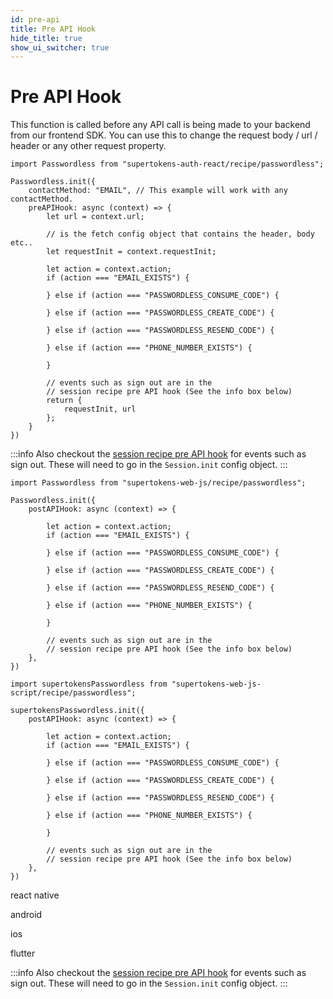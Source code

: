 ```yaml
---
id: pre-api
title: Pre API Hook
hide_title: true
show_ui_switcher: true
---
```



# Pre API Hook

This function is called before any API call is being made to your backend from our frontend SDK. You can use this to change the request body / url / header or any other request property.
<PreBuiltOrCustomUISwitcher>

<PreBuiltUIContent>


<FrontendPreBuiltUITabs>
<TabItem value="reactjs">

```tsx
import Passwordless from "supertokens-auth-react/recipe/passwordless";

Passwordless.init({
    contactMethod: "EMAIL", // This example will work with any contactMethod.
    preAPIHook: async (context) => {
        let url = context.url;

        // is the fetch config object that contains the header, body etc..
        let requestInit = context.requestInit;

        let action = context.action;
        if (action === "EMAIL_EXISTS") {

        } else if (action === "PASSWORDLESS_CONSUME_CODE") {

        } else if (action === "PASSWORDLESS_CREATE_CODE") {

        } else if (action === "PASSWORDLESS_RESEND_CODE") {

        } else if (action === "PHONE_NUMBER_EXISTS") {

        }

        // events such as sign out are in the 
        // session recipe pre API hook (See the info box below)
        return {
            requestInit, url
        };
    }
})
```


</TabItem>

:::info
Also checkout the [session recipe pre API hook](/docs/session/advanced-customizations/frontend-hooks/pre-api) for events such as sign out. These will need to go in the `Session.init` config object.
:::

</FrontendPreBuiltUITabs>

</PreBuiltUIContent>

<CustomUIContent>

<FrontendCustomUITabs>
<TabItem value="web">

<NpmOrScriptTabs>
<TabItem value="npm">

```tsx
import Passwordless from "supertokens-web-js/recipe/passwordless";

Passwordless.init({
    postAPIHook: async (context) => {

        let action = context.action;
        if (action === "EMAIL_EXISTS") {

        } else if (action === "PASSWORDLESS_CONSUME_CODE") {

        } else if (action === "PASSWORDLESS_CREATE_CODE") {

        } else if (action === "PASSWORDLESS_RESEND_CODE") {

        } else if (action === "PHONE_NUMBER_EXISTS") {

        }

        // events such as sign out are in the 
        // session recipe pre API hook (See the info box below)
    },
})

```

</TabItem>
<TabItem value="script">

```tsx
import supertokensPasswordless from "supertokens-web-js-script/recipe/passwordless";

supertokensPasswordless.init({
    postAPIHook: async (context) => {

        let action = context.action;
        if (action === "EMAIL_EXISTS") {

        } else if (action === "PASSWORDLESS_CONSUME_CODE") {

        } else if (action === "PASSWORDLESS_CREATE_CODE") {

        } else if (action === "PASSWORDLESS_RESEND_CODE") {

        } else if (action === "PHONE_NUMBER_EXISTS") {

        }

        // events such as sign out are in the 
        // session recipe pre API hook (See the info box below)
    },
})

```

</TabItem>
</NpmOrScriptTabs>

</TabItem>

<TabItem value="mobile">

<FrontendMobileSubTabs>

<TabItem value="reactnative">

react native

</TabItem>

<TabItem value="android">

android

</TabItem>

<TabItem value="ios">

ios

</TabItem>

<TabItem value="flutter">

flutter

</TabItem>

</FrontendMobileSubTabs>

</TabItem>

</FrontendCustomUITabs>

</CustomUIContent>

</PreBuiltOrCustomUISwitcher>


:::info
Also checkout the [session recipe pre API hook](/docs/session/advanced-customizations/frontend-hooks/pre-api) for events such as sign out. These will need to go in the `Session.init` config object.
:::

